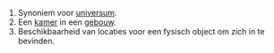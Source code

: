 
# Synoniem voor [[universum]].
# Een [[kamer]] in een [[gebouw]].
# Beschikbaarheid van locaties voor een fysisch object om zich in te bevinden.